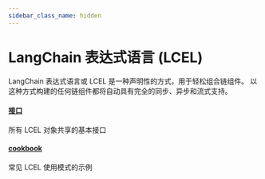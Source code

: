 ```yaml
---
sidebar_class_name: hidden
---
```


# LangChain 表达式语言 (LCEL)

LangChain 表达式语言或 LCEL 是一种声明性的方式，用于轻松组合链组件。
以这种方式构建的任何链组件都将自动具有完全的同步、异步和流式支持。

#### [接口](/docs/expression_language/interface)

所有 LCEL 对象共享的基本接口

#### [cookbook](/docs/expression_language/cookbook)

常见 LCEL 使用模式的示例
